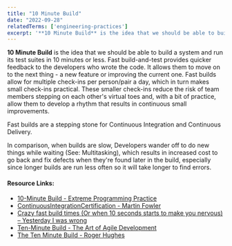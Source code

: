 ```yaml
---
title: "10 Minute Build"
date: "2022-09-28"
relatedTerms: ['engineering-practices']
excerpt: '**10 Minute Build** is the idea that we should be able to build a system and run its test'
---
```


**10 Minute Build** is the idea that we should be able to build a system and run its test suites in 10 minutes or less. Fast build-and-test provides quicker feedback to the developers who wrote the code. It allows them to move on to the next thing - a new feature or improving the current one. Fast builds allow for multiple check-ins per person/pair a day, which in turn makes small check-ins practical. These smaller check-ins reduce the risk of team members stepping on each other's virtual toes and, with a bit of practice, allow them to develop a rhythm that results in continuous small improvements.

Fast builds are a stepping stone for Continuous Integration and Continuous Delivery.

In comparison, when builds are slow, Developers wander off to do new things while waiting (See: Multitasking), which results in increased cost to go back and fix defects when they're found later in the build, especially since longer builds are run less often so it will take longer to find errors.

#### Resource Links:

- [10-Minute Build - Extreme Programming Practice](https://explainagile.com/agile/xp-extreme-programming/practices/10-minute-build/)
- [ContinuousIntegrationCertification - Martin Fowler](https://martinfowler.com/bliki/ContinuousIntegrationCertification.html)
- [Crazy fast build times (Or when 10 seconds starts to make you nervous) – Yesterday I was wrong](http://dan.bodar.com/2012/02/28/crazy-fast-build-times-or-when-10-seconds-starts-to-make-you-nervous/)
- [Ten-Minute Build - The Art of Agile Development](https://www.jamesshore.com/v2/books/aoad1/ten_minute_build)
- [The Ten Minute Build - Roger Hughes](https://www.javacodegeeks.com/2011/09/ten-minute-build.html)

